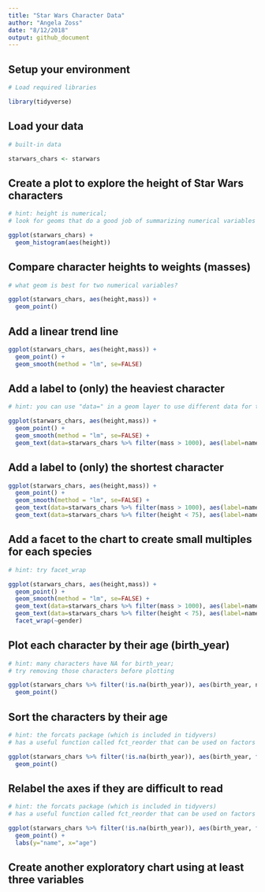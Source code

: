 ```yaml
---
title: "Star Wars Character Data"
author: "Angela Zoss"
date: "8/12/2018"
output: github_document
---
```


## Setup your environment

```r

# Load required libraries

library(tidyverse)

```

## Load your data

```r

# built-in data

starwars_chars <- starwars

```

## Create a plot to explore the height of Star Wars characters

```r

# hint: height is numerical; 
# look for geoms that do a good job of summarizing numerical variables

ggplot(starwars_chars) +
  geom_histogram(aes(height))

```

## Compare character heights to weights (masses)

```r

# what geom is best for two numerical variables?

ggplot(starwars_chars, aes(height,mass)) +
  geom_point()

```

## Add a linear trend line

```r

ggplot(starwars_chars, aes(height,mass)) +
  geom_point() +
  geom_smooth(method = "lm", se=FALSE)

```


## Add a label to (only) the heaviest character

```r

# hint: you can use "data=" in a geom layer to use different data for that layer 

ggplot(starwars_chars, aes(height,mass)) +
  geom_point() +
  geom_smooth(method = "lm", se=FALSE) + 
  geom_text(data=starwars_chars %>% filter(mass > 1000), aes(label=name), nudge_y = -50)

```

## Add a label to (only) the shortest character

```r

ggplot(starwars_chars, aes(height,mass)) +
  geom_point() +
  geom_smooth(method = "lm", se=FALSE) + 
  geom_text(data=starwars_chars %>% filter(mass > 1000), aes(label=name), nudge_y = -50) + 
  geom_text(data=starwars_chars %>% filter(height < 75), aes(label=name), nudge_y = 50)

```

## Add a facet to the chart to create small multiples for each species

```r

# hint: try facet_wrap

ggplot(starwars_chars, aes(height,mass)) +
  geom_point() +
  geom_smooth(method = "lm", se=FALSE) + 
  geom_text(data=starwars_chars %>% filter(mass > 1000), aes(label=name), nudge_y = -50) + 
  geom_text(data=starwars_chars %>% filter(height < 75), aes(label=name), nudge_y = 50) +
  facet_wrap(~gender)

```

## Plot each character by their age (birth_year)

```r

# hint: many characters have NA for birth_year;
# try removing those characters before plotting

ggplot(starwars_chars %>% filter(!is.na(birth_year)), aes(birth_year, name)) +
  geom_point()

```

## Sort the characters by their age

```r

# hint: the forcats package (which is included in tidyvers) 
# has a useful function called fct_reorder that can be used on factors

ggplot(starwars_chars %>% filter(!is.na(birth_year)), aes(birth_year, fct_reorder(as_factor(name),birth_year))) +
  geom_point()

```

## Relabel the axes if they are difficult to read

```r

# hint: the forcats package (which is included in tidyvers) 
# has a useful function called fct_reorder that can be used on factors

ggplot(starwars_chars %>% filter(!is.na(birth_year)), aes(birth_year, fct_reorder(as_factor(name),birth_year))) +
  geom_point() +
  labs(y="name", x="age")

```

## Create another exploratory chart using at least three variables

```r


```
